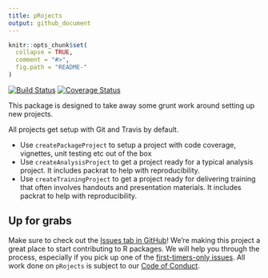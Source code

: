 ```yaml
---
title: pRojects
output: github_document
---
```


<!-- README.md is generated from README.Rmd. Please edit that file -->

```r
knitr::opts_chunk$set(
  collapse = TRUE,
  comment = "#>",
  fig.path = "README-"
)
```

[![Build Status](https://travis-ci.org/stephlocke/pRojects.svg?branch=master)](https://travis-ci.org/stephlocke/pRojects) [![Coverage Status](https://img.shields.io/coveralls/stephlocke/pRojects.svg)](https://coveralls.io/r/stephlocke/pRojects?branch=master)

This package is designed to take away some grunt work around setting up new projects.

All projects get setup with Git and Travis by default.

- Use `createPackageProject` to setup a project with code coverage, vignettes, unit testing etc out of the box
- Use `createAnalysisProject` to get a project ready for a typical analysis project. It includes packrat to help with reproducibility.
- Use `createTrainingProject` to get a project ready for delivering training that often involves handouts and presentation materials. It includes packrat to help with reproducibility.

## Up for grabs
Make sure to check out the [Issues tab in GitHub](https://github.com/stephlocke/pRojects/issues)! We're making this project a great place to start contributing to R packages. We will help you through the process, especially if you pick up one of the [first-timers-only issues](https://github.com/stephlocke/pRojects/issues?q=is%3Aissue+is%3Aopen+label%3Afirst-timers-only). All work done on `pRojects` is subject to our [Code of Conduct](./CONDUCT.md).
